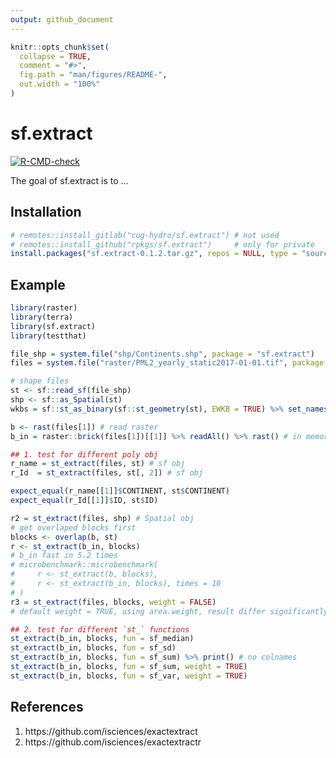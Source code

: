 ```yaml
---
output: github_document
---
```


<!-- README.md is generated from README.Rmd. Please edit that file -->

```r
knitr::opts_chunk$set(
  collapse = TRUE,
  comment = "#>",
  fig.path = "man/figures/README-",
  out.width = "100%"
)
```

# sf.extract

<!-- badges: start -->
[![R-CMD-check](https://github.com/rpkgs/sf.extract/actions/workflows/R-CMD-check.yaml/badge.svg)](https://github.com/rpkgs/sf.extract/actions/workflows/R-CMD-check.yaml)
<!-- badges: end -->

The goal of sf.extract is to ...

## Installation

``` r
# remotes::install_gitlab("cug-hydro/sf.extract") # not used
# remotes::install_github("rpkgs/sf.extract")     # only for private
install.packages("sf.extract-0.1.2.tar.gz", repos = NULL, type = "source", dependencies = TRUE)
```

## Example

```r
library(raster)
library(terra)
library(sf.extract)
library(testthat)
```

```r

file_shp = system.file("shp/Continents.shp", package = "sf.extract")
files = system.file("raster/PML2_yearly_static2017-01-01.tif", package = "sf.extract")

# shape files
st <- sf::read_sf(file_shp)
shp <- sf::as_Spatial(st)
wkbs = sf::st_as_binary(sf::st_geometry(st), EWKB = TRUE) %>% set_names(st[[1]])

b <- rast(files[1]) # read raster
b_in = raster::brick(files[1])[[1]] %>% readAll() %>% rast() # in memory

## 1. test for different poly obj
r_name = st_extract(files, st) # sf obj
r_Id  = st_extract(files, st[, 2]) # sf obj

expect_equal(r_name[[1]]$CONTINENT, st$CONTINENT)
expect_equal(r_Id[[1]]$ID, st$ID)

r2 = st_extract(files, shp) # Spatial obj
# get overlaped blocks first
blocks <- overlap(b, st)
r <- st_extract(b_in, blocks)
# b_in fast in 5.2 times
# microbenchmark::microbenchmark(
#     r <- st_extract(b, blocks),
#     r <- st_extract(b_in, blocks), times = 10
# )
r3 = st_extract(files, blocks, weight = FALSE)
# default weight = TRUE, using area.weight, result differ significantly

## 2. test for different `st_` functions
st_extract(b_in, blocks, fun = sf_median)
st_extract(b_in, blocks, fun = sf_sd)
st_extract(b_in, blocks, fun = sf_sum) %>% print() # no colnames
st_extract(b_in, blocks, fun = sf_sum, weight = TRUE)
st_extract(b_in, blocks, fun = sf_var, weight = TRUE)
```


##  References

1. https://github.com/isciences/exactextract
2. https://github.com/isciences/exactextractr
